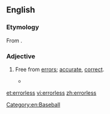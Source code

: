 ==English==

===Etymology===
From {{suffix|error|less}}.

===Adjective===
{{en-adj|-}}

# {{context|not comparable|lang=en}} Free from [[error]]s; [[accurate]], [[correct]].
#* {{quote-book|author=Jack Walsh, Marshall J Cook|year=2004|page=176|title=Baseball's Good Guys: The Real Heroes of the Game|passage=He had a down year at the plate, hitting just .251 with 14 homers, but was nearly flawless in the field as he posted that record .996 fielding percentage, a 95-game '''errorless''' streak, and just three errors all season.|ISBN=1582617228}}

[[Category:en:Baseball]]

[[et:errorless]]
[[vi:errorless]]
[[zh:errorless]]